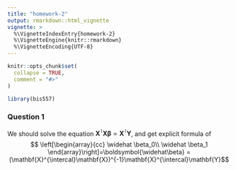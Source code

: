 ```yaml
---
title: "homework-2"
output: rmarkdown::html_vignette
vignette: >
  %\VignetteIndexEntry{homework-2}
  %\VignetteEngine{knitr::rmarkdown}
  %\VignetteEncoding{UTF-8}
---
```


```r
knitr::opts_chunk$set(
  collapse = TRUE,
  comment = "#>"
)
```

```r
library(bis557)
```

### Question 1
We should solve the equation $\mathbf{X}^{\intercal}\mathbf{X} \boldsymbol{\beta} =\mathbf{X}^{\intercal}\mathbf{Y}$, and get explicit formula of 
$$ \left[\begin{array}{cc} \widehat \beta_0\\ \widehat \beta_1 \end{array}\right]=\boldsymbol{\widehat\beta} = (\mathbf{X}^{\intercal}\mathbf{X})^{-1}\mathbf{X}^{\intercal}\mathbf{Y}$$



